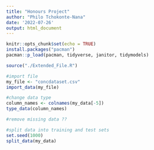 ```yaml
---
title: "Honours Project"
author: "Philo Tchokonte-Nana"
date: '2022-07-26'
output: html_document
---
```


```r
knitr::opts_chunk$set(echo = TRUE)
install.packages("pacman")
pacman::p_load(pacman, tidyverse, janitor, tidymodels)
```


```r
source("./Extended_File.R")

#import file
my_file <- "concdataset.csv"
import_data(my_file)

#change data type
column_names <- colnames(my_data[-5])
type_data(column_names)

#remove missing data ??

#split data into training and test sets 
set.seed(1000)
split_data(my_data)
```


```r

```

```r

```
